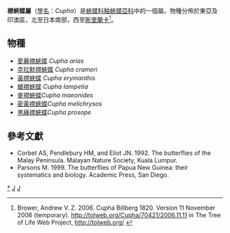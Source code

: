 {{NoteTA
|G1=Butterfly
}}
{{Automatic taxobox
| taxon = Cupha
| authority = Billberg, 1820
| image = The Rustic (Cupha erymanthis) (8071097892).jpg
| image_caption = [[黃襟蛺蝶|黃襟蛺蝶]]<br />''Cupha erymanthis''
| type_species = [[黃襟蛺蝶|黃襟蛺蝶]]<br />''Papilio erymanthis''
| type_species_authority = Drury, [1773]
| subdivision_ranks = 物種
| subdivision =
共7種，詳見正文。
}}

'''襟蛺蝶屬'''（[[學名|學名]]：''Cupha''）是[[蛺蝶科|蛺蝶科]][[釉蛺蝶亞科|釉蛺蝶亞科]]中的一個屬。物種分佈於東亞及印澳區，北至日本南部，西至[[斯里蘭卡|斯里蘭卡]]<ref>Brower, Andrew V. Z. 2006. Cupha Billberg 1820. Version 11 November 2006 (temporary). http://tolweb.org/Cupha/70421/2006.11.11 {{Wayback|url=http://tolweb.org/Cupha/70421/2006.11.11 |date=20160314235458 }} in The Tree of Life Web Project, http://tolweb.org/ {{Wayback|url=http://tolweb.org/ |date=20110515100516 }}</ref>。

== 物種 ==
* [[愛麗襟蛺蝶|愛麗襟蛺蝶]] ''Cupha arias''
* [[克拉默襟蛺蝶|克拉默襟蛺蝶]] ''Cupha crameri''
* [[黃襟蛺蝶|黃襟蛺蝶]] ''Cupha erymanthis''
* [[蠟襟蛺蝶|蠟襟蛺蝶]] ''Cupha lampetia''
* [[麥襟蛺蝶|麥襟蛺蝶]]''Cupha maeonides''
* [[密黃襟蛺蝶|密黃襟蛺蝶]]''Cupha melichrysos''
* [[黑緣襟蛺蝶|黑緣襟蛺蝶]]''Cupha prosope''

== 參考文獻 ==
{{reflist}}
* Corbet AS, Pendlebury HM, and Eliot JN. 1992. The butterflies of the Malay Peninsula. Malayan Nature Society, Kuala Lumpur.
* Parsons M. 1999. The butterflies of Papua New Guinea: their systematics and biology. Academic Press, San Diego.

{{Commons category|Cupha}}

{{釉蛺蝶亞科}}
{{taxonbar}}
[[Category:襟蛺蝶屬|*]]
[[Category:彩蛺蝶族|J]]
[[Category:1820年描述的分类群|J]]